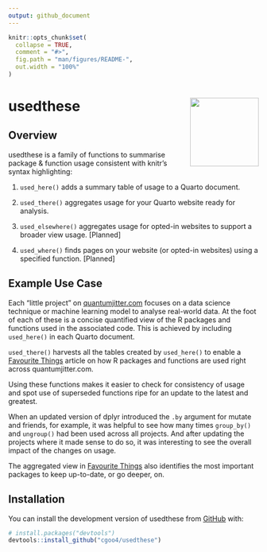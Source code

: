 ```yaml
---
output: github_document
---
```


<!-- README.md is generated from README.Rmd. Please edit that file -->

```r
knitr::opts_chunk$set(
  collapse = TRUE,
  comment = "#>",
  fig.path = "man/figures/README-",
  out.width = "100%"
)
```

# usedthese <a href="https://cgoo4.github.io/usedthese/"><img src="man/figures/logo.png" align="right" height="138" /></a>

<!-- badges: start -->

<!-- badges: end -->

## Overview

usedthese is a family of functions to summarise package & function usage consistent with knitr's syntax highlighting:

1.  `used_here()` adds a summary table of usage to a Quarto document.

2.  `used_there()` aggregates usage for your Quarto website ready for analysis.

3.  `used_elsewhere()` aggregates usage for opted-in websites to support a broader view usage. [Planned]

4.  `used_where()` finds pages on your website (or opted-in websites) using a specified function. [Planned]

## Example Use Case

Each "little project" on [quantumjitter.com](https://www.quantumjitter.com/project/) focuses on a data science technique or machine learning model to analyse real-world data. At the foot of each of these is a concise quantified view of the R packages and functions used in the associated code. This is achieved by including `used_here()` in each Quarto document.

`used_there()` harvests all the tables created by `used_here()` to enable a [Favourite Things](https://www.quantumjitter.com/project/box/) article on how R packages and functions are used right across quantumjitter.com.

Using these functions makes it easier to check for consistency of usage and spot use of superseded functions ripe for an update to the latest and greatest.

When an updated version of dplyr introduced the `.by` argument for mutate and friends, for example, it was helpful to see how many times `group_by()` and `ungroup()` had been used across all projects. And after updating the projects where it made sense to do so, it was interesting to see the overall impact of the changes on usage.

The aggregated view in [Favourite Things](https://www.quantumjitter.com/project/box/) also identifies the most important packages to keep up-to-date, or go deeper, on.

## Installation

You can install the development version of usedthese from [GitHub](https://github.com/) with:

``` r
# install.packages("devtools")
devtools::install_github("cgoo4/usedthese")
```
